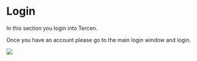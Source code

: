 # Login
In this section you login into Tercen.


Once you have an account please go to the main login window and login.


![](images/tercen_login.png)
